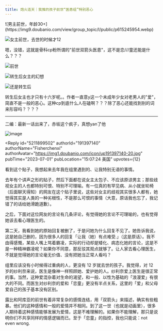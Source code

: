 ```yaml
---
title: 炮火连天｜我推的孩子前世“医患组”特别恶心
---
```



<Forum groupName="动画番剧" groupUrl="https://www.douban.com/group/596353/" archivedAt="2025-05-16T14:27:28.800Z">
  <Post
    id="291005278"
    title="炮火连天｜我推的孩子前世“医患组”特别恶心"
    url="https://www.douban.com/group/topic/291005278/?_spm_id=MTkxMjUyMzI5"
    pubTime="2023-09-10"
    highlightUserId="191397140"
  >
![男主前世，年龄30+](https://img9.doubanio.com/view/group_topic/l/public/p615245954.webp)

![女主前世，去世的时候才12](https://img9.doubanio.com/view/group_topic/l/public/p615245955.webp)

嗯，没错，这就是骨科cp粉所谓的"前世双箭头医患"，这不是恋///童还能是什么？？？

![前世](https://img3.doubanio.com/view/group_topic/l/public/p615245953.webp)

![转生后女主的幻想](https://img9.doubanio.com/view/group_topic/l/public/p615245966.webp)

![还是转生后](https://img1.doubanio.com/view/group_topic/l/public/p615245960.webp)

转生后女主也才只有十六岁呢。。作者一直意y这一个未成年少女对老男人的"爱"，简直不是一般的恶心。这种cp到底什么人在磕啊？？？除了恶心还能找到别的词来形容吗？？？？

------------------------------------

二编：最新一话出来了，赤坂这个疯子，真想yan了他

![image](https://img1.doubanio.com/view/group_topic/l/public/p615677510.webp)

<Reply
  id="5211899502"
  authorId="191397140"
  authorName="Fisherchenxi"
  authorAvatar="https://img1.doubanio.com/icon/up191397140-20.jpg"
  pubTime="2023-07-01"
  pubLocation="15:07:24 美国"
  upvotes={12}
>
看到这个贴子，我想起来去年我在组里遇到的、让我特别无语的事情。

去年有个讲声之形的贴子，然后下面都在说女主太包子、不应该原谅男主；那些歧视女主的人也都特别可恨、特别不可理喻。有一位真的有罕见病、从小就坐轮椅（后面聊天得知）的网友在这个贴子里说，这些对女主的歧视其实很多人都有，她觉得其实是人类的一种劣根性，不是那么可恨的事情（大意，原话我也忘了，我记错了的话给她滑跪道歉）。

之后，下面对这位网友的言论有几条评论，有觉得她的言论不可理喻的，也有觉得她该去看心理医生的。

第二天，我看到她的原始回复被删了，于是问她为什么回复不见了。她告诉我说，这是她自己删的，因为很多人的回复「让我（她）有点难受.」（这是原话）。我不由得感慨，某些人嘴上骂着霸凌，实际的行动却是矮化、病态化她的言论，这是不是一种精神霸凌呢？如果你不同意，那反驳其观点就够了。让人家去看心理医生，不就是觉得她的言论毫无价值、没有把她当正常人看吗？

组里应该没有小时候得过重病的人，更没有 12 岁就去世的孩子。我觉得，对 12
岁的纱利奈来说，医生是像神一样照顾她、爱护她的人。纱利奈爱上医生是很正常的事。当然，这种爱混杂着对生命的渴望，和一般、以性为基础的「浪漫爱」有很大的不同。而医生对纱利奈的爱和「恋童」更没有半点关系，这里的「爱」和父母爱自己的孩子基本没有区别。

露比和阿库亚的前世有着非常复杂的感情连结，用「双箭头」来描述，确实有些粗暴。他们的这种感情和一般的爱情并不相同。到了这一世（也就是动画里），很多人期待着这种感情能够发展为爱情，这是不难理解的。如果你不能理解，那只是说明你们不共享同样的情感逻辑而已。至于「恋童」的指控，我也只能说：not
even wrong.
</Reply>
  </Post>
</Forum>
